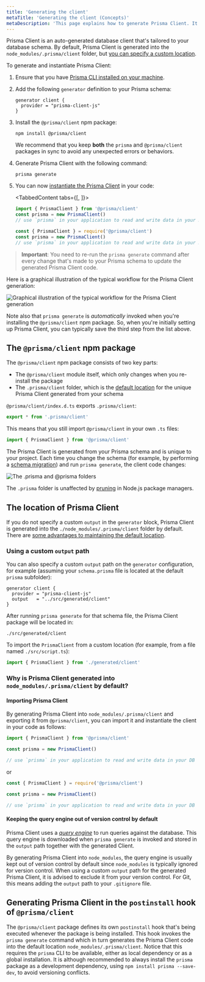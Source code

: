 ```yaml
---
title: 'Generating the client'
metaTitle: 'Generating the client (Concepts)'
metaDescription: 'This page explains how to generate Prisma Client. It also provides additional context on the generated client, typical workflows and Node.js configuration.'
---
```


<TopBlock>

Prisma Client is an auto-generated database client that's tailored to your database schema. By default, Prisma Client is generated into the `node_modules/.prisma/client` folder, but [you can specify a custom location](#using-a-custom-output-path).

To generate and instantiate Prisma Client:

1. Ensure that you have [Prisma CLI installed on your machine](/concepts/components/prisma-cli/installation).

1. Add the following `generator` definition to your Prisma schema:

   ```prisma copy
   generator client {
     provider = "prisma-client-js"
   }
   ```

1. Install the `@prisma/client` npm package:

   ```terminal copy
   npm install @prisma/client
   ```

   <Admonition type="warning">

   We recommend that you keep **both** the `prisma` and `@prisma/client` packages in sync to avoid any unexpected errors or behaviors.

   </Admonition>

1. Generate Prisma Client with the following command:

   ```terminal copy
   prisma generate
   ```

1. You can now [instantiate the Prisma Client](instantiate-prisma-client) in your code:

   <TabbedContent tabs={[<FileWithIcon text="TypeScript" icon="code"/>, <FileWithIcon text="JavaScript" icon="code"/>]}>

   <tab>

   ```ts copy
   import { PrismaClient } from '@prisma/client'
   const prisma = new PrismaClient()
   // use `prisma` in your application to read and write data in your DB
   ```

   </tab>

   <tab>

   ```js
   const { PrismaClient } = require('@prisma/client')
   const prisma = new PrismaClient()
   // use `prisma` in your application to read and write data in your DB
   ```

  </tab>

  </TabbedContent>

> **Important**: You need to re-run the `prisma generate` command after every change that's made to your Prisma schema to update the generated Prisma Client code.

Here is a graphical illustration of the typical workflow for the Prisma Client generation:

![Graphical illustration of the typical workflow for the Prisma Client generation](https://res.cloudinary.com/prismaio/image/upload/v1628764839/docs/aRJmVFY_osasel.png)

Note also that `prisma generate` is _automatically_ invoked when you're installing the `@prisma/client` npm package. So, when you're initially setting up Prisma Client, you can typically save the third step from the list above.

</TopBlock>

## The `@prisma/client` npm package

The `@prisma/client` npm package consists of two key parts:

- The `@prisma/client` module itself, which only changes when you re-install the package
- The `.prisma/client` folder, which is the [default location](#using-a-custom-output-path) for the unique Prisma Client generated from your schema

`@prisma/client/index.d.ts` exports `.prisma/client`:

```ts copy
export * from '.prisma/client'
```

This means that you still import `@prisma/client` in your own `.ts` files:

```ts copy
import { PrismaClient } from '@prisma/client'
```

The Prisma Client is generated from your Prisma schema and is unique to your project. Each time you change the schema (for example, by performing a [schema migration](/concepts/components/prisma-migrate)) and run `prisma generate`, the client code changes:

![The .prisma and @prisma folders](prisma-client-node-module.png)

The `.prisma` folder is unaffected by [pruning](https://docs.npmjs.com/cli/prune.html) in Node.js package managers.

## The location of Prisma Client

If you do not specify a custom `output` in the `generator` block, Prisma Client is generated into the `./node_modules/.prisma/client` folder by default. There are [some advantages to maintaining the default location](#why-is-prisma-client-generated-into-node_modulesprismaclient-by-default).

### Using a custom `output` path

You can also specify a custom `output` path on the `generator` configuration, for example (assuming your `schema.prisma` file is located at the default `prisma` subfolder):

```prisma copy
generator client {
  provider = "prisma-client-js"
  output   = "../src/generated/client"
}
```

After running `prisma generate` for that schema file, the Prisma Client package will be located in:

```
./src/generated/client
```

To import the `PrismaClient` from a custom location (for example, from a file named `./src/script.ts`):

```ts copy
import { PrismaClient } from './generated/client'
```

### Why is Prisma Client generated into `node_modules/.prisma/client` by default?

#### Importing Prisma Client

By generating Prisma Client into `node_modules/.prisma/client` and exporting it from `@prisma/client`, you can import it and instantiate the client in your code as follows:

```js
import { PrismaClient } from '@prisma/client'

const prisma = new PrismaClient()

// use `prisma` in your application to read and write data in your DB
```

or

```js
const { PrismaClient } = require('@prisma/client')

const prisma = new PrismaClient()

// use `prisma` in your application to read and write data in your DB
```

#### Keeping the query engine out of version control by default

Prisma Client uses a [_query engine_](/concepts/components/prisma-engines/query-engine) to run queries against the database. This query engine is downloaded when `prisma generate` is invoked and stored in the `output` path together with the generated Client.

By generating Prisma Client into `node_modules`, the query engine is usually kept out of version control by default since `node_modules` is typically ignored for version control.
When using a custom `output` path for the generated Prisma Client, it is advised to exclude it from your version control. For Git, this means adding the `output` path to your `.gitignore` file.

## Generating Prisma Client in the `postinstall` hook of `@prisma/client`

The `@prisma/client` package defines its own `postinstall` hook that's being executed whenever the package is being installed. This hook invokes the `prisma generate` command which in turn generates the Prisma Client code into the default location `node_modules/.prisma/client`. Notice that this requires the `prisma` CLI to be available, either as local dependency or as a global installation. It is although recommended to always install the `prisma` package as a development dependency, using `npm install prisma --save-dev`, to avoid versioning conflicts.
